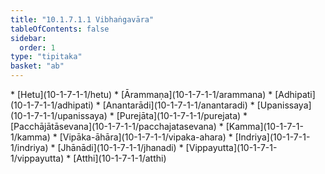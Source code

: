 ```yaml
---
title: "10.1.7.1.1 Vibhaṅgavāra"
tableOfContents: false
sidebar:
  order: 1
type: "tipitaka"
basket: "ab"
---
```



<DynamicBreadcrumb />



<TableOfContents>
* [Hetu](10-1-7-1-1/hetu)
* [Ārammaṇa](10-1-7-1-1/arammana)
* [Adhipati](10-1-7-1-1/adhipati)
* [Anantarādi](10-1-7-1-1/anantaradi)
* [Upanissaya](10-1-7-1-1/upanissaya)
* [Purejāta](10-1-7-1-1/purejata)
* [Pacchājātāsevana](10-1-7-1-1/pacchajatasevana)
* [Kamma](10-1-7-1-1/kamma)
* [Vipāka-āhāra](10-1-7-1-1/vipaka-ahara)
* [Indriya](10-1-7-1-1/indriya)
* [Jhānādi](10-1-7-1-1/jhanadi)
* [Vippayutta](10-1-7-1-1/vippayutta)
* [Atthi](10-1-7-1-1/atthi)
</TableOfContents>